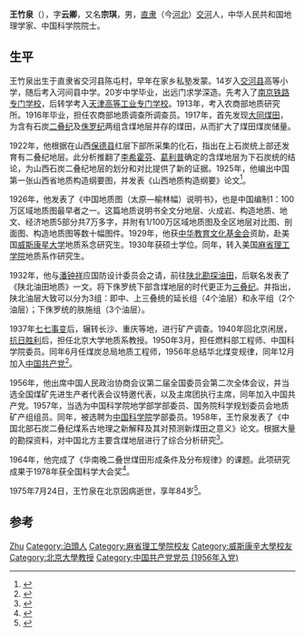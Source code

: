 {{Infobox_Person
| name =王竹泉
|image= Wang Zhu Quan.jpg
|box_width= 200px
|occupation= 地质学家、矿床学家
| period =
| Sex = 
|birth_date= 1891年4月9日
|birth_place= {{QIN}}[[直隶省|直隶省]][[交河县|交河县]]
|death_date= {{Death date and age|1975|7|24|1891|4|9}}
|death_place={{PRC}}[[北京|北京]]
| spouse = 
| relatives = 
|education= 
*[[威斯康星大学|威斯康星大学]]
*[[麻省理工学院|麻省理工学院]]
| past = 
{{Infobox_People_CAS
|学部=地学部
|专业=
|当选年=1957年
}}
}}
'''王竹泉'''（{{bd|1891年|4月9日|1975年|7月24日}}），字'''云卿'''，又名'''宗琪'''，男，[[直隶省|直隶]]（今[[河北|河北]]）[[交河县|交河]]人，中华人民共和国地理学家、中国科学院院士。

== 生平 ==
王竹泉出生于直隶省交河县陈屯村，早年在家乡私塾发蒙。14岁入[[交河县|交河县]]高等小学，随后考入河间县中学。20岁中学毕业，出远门求学深造。先考入了[[南京铁路专门学校|南京铁路专门学校]]，后转学考入[[天津高等工业专门学校|天津高等工业专门学校]]。1913年，考入农商部地质研究所。1916年毕业，担任农商部地质调查所调查员。1917年，首先发现[[大同煤田|大同煤田]]，为含有石炭[[二叠纪|二叠纪]]及[[侏罗纪|侏罗纪]]两组含煤地层并存的煤田，从而扩大了煤田煤炭储量。

1922年，他根据在山西[[保德县|保德县]]红层下部所采集的化石，指出在上石炭统上部还发育有二叠纪地层。此分析推翻了[[李希霍芬|李希霍芬]]、[[葛利普|葛利普]]确定的含煤地层为下石炭统的结论，为山西石炭二叠纪地层的划分和对比提供了新的证据。1925年，他编出中国第一张山西省地质构造纲要图，并发表《山西地质构造纲要》论文<ref>{{cite book|author1=贾红星|title=河北科学技术史|date=2013年1月|publisher=人民出版社|location=北京|isbn=978-7-01-011346-3|pages=878|accessdate=2016-01-22}}</ref>。

1926年，他发表了《中国地质图（太原—榆林幅）说明书》，也是中国编制1：100万区域地质图最早者之一。这篇地质说明书全文分地层、火成岩、构造地质、地文、经济地质5部分共7万多字，并附有1/100万区域地质图及全区地层对比图、剖面图、构造地质图等数十幅图件。1929年，他获[[中华教育文化基金会|中华教育文化基金会]]资助，赴美国[[威斯康星大学|威斯康星大学]]地质系念研究生。1930年获硕士学位。同年，转入美国[[麻省理工学院|麻省理工学院]]地质系作研究生。

1932年，他与[[潘钟祥|潘钟祥]]应国防设计委员会之请，前往[[陕北勘探油田|陕北勘探油田]]，后联名发表了《陕北油田地质》一文。将下侏罗统下部含煤地层的时代更正为[[三叠纪|三叠纪]]。并指出，陕北油层大致可以分为3组：即中、上三叠统的延长组（4个油层）和永平组（2个油层）；下侏罗统的肤施组（3个油层）。

1937年[[七七事变|七七事变]]后，辗转长沙、重庆等地，进行矿产调查。1940年回北京闲居，[[第二次世界大战对日战争胜利纪念日|抗日胜利]]后，担任北京大学地质系教授。1950年3月，担任燃料部工程师、中国科学院委员。同年6月任煤炭总局地质工程师，1956年总结华北煤变规律，同年12月加入[[中国共产党|中国共产党]]<ref>{{cite book|author1=晓曦，书坊|title=古镇史探|date=2002年11月|publisher=呼和浩特：远方出版社|isbn=7-80595-764-9|pages=255|accessdate=2016-01-22}}</ref>。

1956年，他出席中国人民政治协商会议第二届全国委员会第二次全体会议，并当选全国煤矿先进生产者代表会议特邀代表，以及主席团执行主席，同年加入中国共产党。1957年，当选为中国科学院地学部学部委员、国务院科学规划委员会地质矿产组组员。同年，被选聘为[[中国科学院|中国科学院]]学部委员。1958年，王竹泉发表了《中国北部石炭二叠纪煤系古地理之新解释及其对预测新煤田之意义》论文。根据大量的勘探资料，对中国北方主要含煤地层进行了综合分析研究<ref>{{cite book|author1=袁宝华，翟泰丰|title=中国改革大辞典 公元前21世纪-1992年5月|date=1992年12月|publisher=海口：海南出版社|isbn=7-80590-275-5|pages=1155|accessdate=2016-01-22}}</ref>。

1964年，他完成了《华南晚二叠世煤田形成条件及分布规律》的课题。此项研究成果于1978年获全国科学大会奖<ref>{{cite book|author1=《科学家传记大辞典》编辑组|title=中国现代科学家传记 第6集|date=1994年10月|publisher=北京：科学出版社|isbn=7-03-004151-8|pages=296|accessdate=2016-01-22}}</ref>。

1975年7月24日，王竹泉在北京因病逝世，享年84岁<ref>{{cite book|author1=徐志春|editor=中国科学家辞典编委会|title=中国科学家传略辞典 现代 第2辑|date=1980|pages=450-451|accessdate=2016-01-22}}</ref>。

== 参考 ==
{{reflist}}

{{中国科学院地学部院士}}

{{Authority control}}
{{DEFAULTSORT: Wang, Zhu Quan}}
[[Category:王姓|Zhu]]
[[Category:泊頭人|Category:泊頭人]]
[[Category:麻省理工學院校友|Category:麻省理工學院校友]]
[[Category:威斯康辛大學校友|Category:威斯康辛大學校友]]
[[Category:北京大學教授|Category:北京大學教授]]
[[Category:中国共产党党员_(1956年入党)|Category:中国共产党党员 (1956年入党)]]